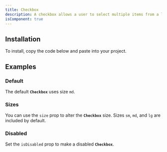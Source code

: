 ```yaml
---
title: Checkbox
description: A checkbox allows a user to select multiple items from a list of individual items, or to mark one individual item as selected.
isComponent: true
---
```


## Installation

To install, copy the code below and paste into your project.

<ComponentSource src="../../packages/ui/src/checkbox.tsx" />

## Examples

### Default

The default **`Checkbox`** uses size `md`.

<ComponentExample name="checkbox" story="default" />

### Sizes

You can use the `size` prop to alter the **`Checkbox`** size. Sizes `sm`, `md`, and `lg` are included by default.

<ComponentExample name="checkbox" story="sizes" />

### Disabled

Set the `isDisabled` prop to make a disabled **`Checkbox`**.

<ComponentExample name="checkbox" story="disabled" />
